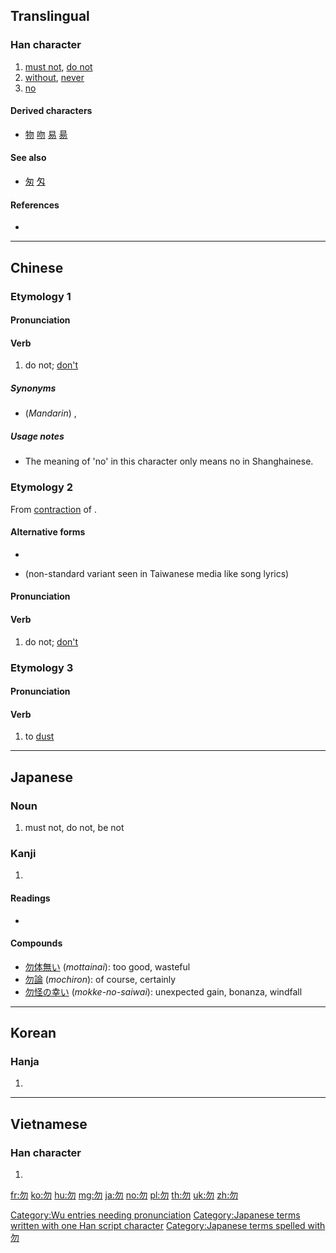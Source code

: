 ==Translingual==

===Han character===
{{Han char|rn=20|rad=勹|as=02|sn=4|four=27220|canj=PHH|ids=⿹勹⿰丿丿}}

# [[must not]], [[do not]]
# [[without]], [[never]]
# [[no]]

====Derived characters====
* [[物]] [[吻]] [[易]] [[昜]]

====See also====
* [[匆]] [[匁]]

====References====
* {{Han ref|kx=0150.240|dkj=02501|dj=0339.140|hdz=10255.020|uh=52FF|ud=21247|bh=A4C5|bd=42181}}

----

==Chinese==
{{zh-forms}}

===Etymology 1===

====Pronunciation====
{{attention|wuu|Needs Wu pronunciation}} [[Category:Wu entries needing pronunciation]]
{{zh-pron
|m=wù
|c=mat6
|h=pfs=vu̍t
|mn=bu̍t
|w=
|mc=y
|oc=y
|ma=
|cat=v,prep,adv
}}

====Verb====
{{zh-verb}}

# {{label|zh|imperative}} do not; [[don't]]

=====Synonyms=====
* (''Mandarin'') {{zh-l|不要|tr=bùyào}}, {{zh-l|別|tr=bié}}

=====Usage notes=====
* The meaning of 'no' in this character only means no in Shanghainese.

===Etymology 2===
From [[contraction]] of {{zh-l|毋愛|tr=m̄-ài}}.

====Alternative forms====
* {{zh-l|莫}}
* {{zh-l|嘜}} (non-standard variant seen in Taiwanese media like song lyrics)

====Pronunciation====
{{zh-pron
|mn=mài
|cat=v
}}

====Verb====
{{zh-verb}}

# {{label|zh|imperative}} do not; [[don't]]

===Etymology 3===

====Pronunciation====
{{zh-pron
|m=mò
|cat=v
}}

====Verb====
{{zh-verb}}

# to [[dust]]

----

==Japanese==

===Noun===
{{ja-noun|ぶつ}}

{{ja-noun|もち}}

# must not, do not, be not

===Kanji===
{{ja-kanji|grade=|rs=勹02}}

# {{defn|lang=ja|sort=勹02}}

====Readings====
* {{ja-readings|goon=[[もち]] (''mochi'')|kanon=[[ぶつ]] (''butsu'')|on=[[ぼつ]] (''botsu'')|kun=[[なかれ]] ([[勿れ]], ''nakare''), [[なし]] (''nashi'')}}

====Compounds====
* [[勿体無い]] (''mottainai''): too good, wasteful
* [[勿論]] (''mochiron''): of course, certainly
* [[勿怪の幸い]] (''mokke-no-saiwai''): unexpected gain, bonanza, windfall

[[Category:Japanese terms written with one Han script character]]
[[Category:Japanese terms spelled with 勿]]

----

==Korean==

===Hanja===
{{ko-hanja|hangeul=[[물]], [[몰]]|rv=mul, mol|mr=mul, mol}}

# {{defn|lang=ko|sort=勹02}}

----

==Vietnamese==

===Han character===
{{vi-hantu|[[vật]], [[vặt]], [[vất]]|rs=勹02}}

# {{defn|lang=vi|sort=勹02}}

[[fr:勿]]
[[ko:勿]]
[[hu:勿]]
[[mg:勿]]
[[ja:勿]]
[[no:勿]]
[[pl:勿]]
[[th:勿]]
[[uk:勿]]
[[zh:勿]]